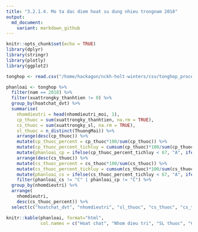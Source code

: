 ```yaml
---
title: "3.2.1.4. Mo ta dac diem hoat su dung nhieu trongnam 2018"
output:
  md_document:
    variant: markdown_github
---
```


```r
knitr::opts_chunk$set(echo = TRUE)
library(dplyr)
library(stringr)
library(plotly)
library(ggplot2)
```

```r
tonghop <- read.csv("/home/hackagon/nckh-holt-winters/csv/tonghop_processed.csv", stringsAsFactors = FALSE)
```

```r
phanloai <- tonghop %>%
  filter(nam == 2018) %>%
  filter(xuattrongky_thanhtien != 0) %>%
  group_by(hoatchat_dvt) %>%
  summarise(
    nhomdieutri = head(nhomdieutri_moi, 1),
    cp_thuoc = sum(xuattrongky_thanhtien, na.rm = TRUE),
    cs_thuoc = sum(xuattrongky_sl, na.rm = TRUE),
    sl_thuoc = n_distinct(ThuongMai)) %>%
    arrange(desc(cp_thuoc)) %>%
    mutate(cp_thuoc_percent = cp_thuoc*100/sum(cp_thuoc)) %>%
    mutate(cp_thuoc_percent_tichluy = cumsum(cp_thuoc)*100/sum(cp_thuoc)) %>%
    mutate(phanloai_cp = ifelse(cp_thuoc_percent_tichluy < 67, "A", ifelse(cp_thuoc_percent_tichluy < 80, "B", "C"))) %>%
    arrange(desc(cs_thuoc)) %>%
    mutate(cs_thuoc_percent = cs_thuoc*100/sum(cs_thuoc)) %>%
    mutate(cs_thuoc_percent_tichluy = cumsum(cs_thuoc)*100/sum(cs_thuoc)) %>%
    mutate(phanloai_cs = ifelse(cs_thuoc_percent_tichluy < 67, "A", ifelse(cs_thuoc_percent_tichluy < 80, "B", "C"))) %>%
    filter(phanloai_cs != "C" | phanloai_cp != "C") %>%
  group_by(nhomdieutri) %>%
  arrange(
    nhomdieutri,
    desc(cs_thuoc_percent)) %>%
  select(c("hoatchat_dvt", "nhomdieutri", "sl_thuoc", "cs_thuoc", "cs_thuoc_percent", "cp_thuoc", "cp_thuoc_percent"))
```

```r
knitr::kable(phanloai, format="html", 
             col.names = c("Hoat chat", "Nhom dieu tri", "SL thuoc", "CS thuoc", "% CS thuoc", "CP thuoc", "% CP thuoc"))
```